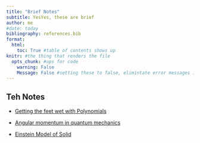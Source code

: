 ---
title: "Brief Notes"
subtitle: YesYes, these are brief
author: me
#date: today
bibliography: references.bib
format:
  html:
    toc: True #table of contents shows up
knitr: #the thing that renders the file
  opts_chunk: #ops for code
    warning: False
    Message: False #setting these to false, elimintate error messages in the redered file (https://youtu.be/Auo1hjyeCl4?list=PLEzw67WWDg80-fT1hq2IZf7D62tRmKy8f&t=181)
---

## Teh Notes

-   [Getting the feet wet with Polynomials](polynomials.qmd)

-   [Angular momentum in quantum mechanics](angular_momentum_qm_short_summary.qmd)

-   [Einstein Model of Solid](eistein_model_of_solid.qmd)
